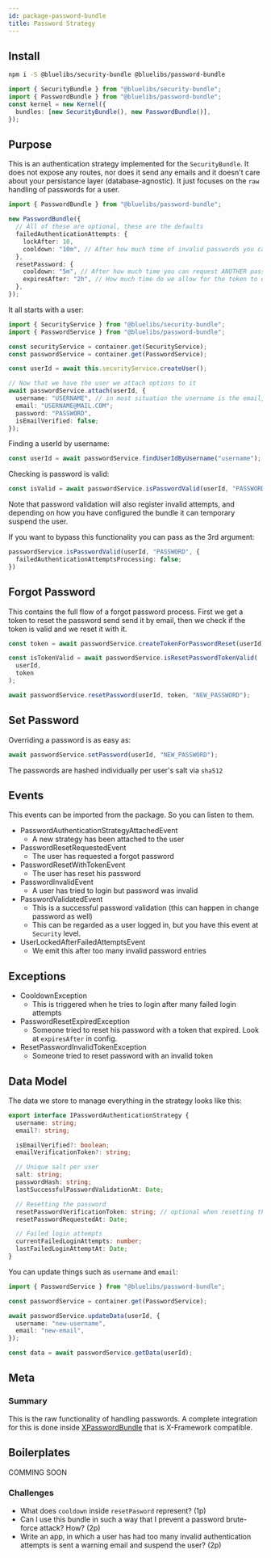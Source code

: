 ```yaml
---
id: package-password-bundle
title: Password Strategy
---
```



<PackageHeader version="1.1.0" packageName="password-bundle" containsTypeDefs />

## Install

```bash
npm i -S @bluelibs/security-bundle @bluelibs/password-bundle
```

```ts
import { SecurityBundle } from "@bluelibs/security-bundle";
import { PasswordBundle } from "@bluelibs/password-bundle";
const kernel = new Kernel({
  bundles: [new SecurityBundle(), new PasswordBundle()],
});
```

## Purpose

This is an authentication strategy implemented for the `SecurityBundle`. It does not expose any routes, nor does it send any emails and it doesn't care about your persistance layer (database-agnostic). It just focuses on the `raw` handling of passwords for a user.

```typescript
import { PasswordBundle } from "@bluelibs/password-bundle";

new PasswordBundle({
  // All of these are optional, these are the defaults
  failedAuthenticationAttempts: {
    lockAfter: 10,
    cooldown: "10m", // After how much time of invalid passwords you can try again to login
  },
  resetPassword: {
    cooldown: "5m", // After how much time you can request ANOTHER password reset request
    expiresAfter: "2h", // How much time do we allow for the token to exist
  },
});
```

It all starts with a user:

```typescript
import { SecurityService } from "@bluelibs/security-bundle";
import { PasswordService } from "@bluelibs/password-bundle";

const securityService = container.get(SecurityService);
const passwordService = container.get(PasswordService);

const userId = await this.securityService.createUser();

// Now that we have the user we attach options to it
await passwordService.attach(userId, {
  username: "USERNAME", // in most situation the username is the email, in fact.
  email: "USERNAME@MAIL.COM";
  password: "PASSWORD",
  isEmailVerified: false;
});
```

Finding a userId by username:

```typescript
const userId = await passwordService.findUserIdByUsername("username");
```

Checking is password is valid:

```typescript
const isValid = await passwordService.isPasswordValid(userId, "PASSWORD");
```

Note that password validation will also register invalid attempts, and depending on how you have configured the bundle it can temporary suspend the user.

If you want to bypass this functionality you can pass as the 3rd argument:

```typescript
passwordService.isPasswordValid(userId, "PASSWORD", {
  failedAuthenticationAttemptsProcessing: false;
})
```

## Forgot Password

This contains the full flow of a forgot password process. First we get a token to reset the password send send it by email, then we check if the token is valid and we reset it with it.

```typescript
const token = await passwordService.createTokenForPasswordReset(userId);

const isTokenValid = await passwordService.isResetPasswordTokenValid(
  userId,
  token
);

await passwordService.resetPassword(userId, token, "NEW_PASSWORD");
```

## Set Password

Overriding a password is as easy as:

```typescript
await passwordService.setPassword(userId, "NEW_PASSWORD");
```

The passwords are hashed individually per user's salt via `sha512`

## Events

This events can be imported from the package. So you can listen to them.

- PasswordAuthenticationStrategyAttachedEvent
  - A new strategy has been attached to the user
- PasswordResetRequestedEvent
  - The user has requested a forgot password
- PasswordResetWithTokenEvent
  - The user has reset his password
- PasswordInvalidEvent
  - A user has tried to login but password was invalid
- PasswordValidatedEvent
  - This is a successful password validation (this can happen in change password as well)
  - This can be regarded as a user logged in, but you have this event at `Security` level.
- UserLockedAfterFailedAttemptsEvent
  - We emit this after too many invalid password entries

## Exceptions

- CooldownException
  - This is triggered when he tries to login after many failed login attempts
- PasswordResetExpiredException
  - Someone tried to reset his password with a token that expired. Look at `expiresAfter` in config.
- ResetPasswordInvalidTokenException
  - Someone tried to reset password with an invalid token

## Data Model

The data we store to manage everything in the strategy looks like this:

```ts
export interface IPasswordAuthenticationStrategy {
  username: string;
  email?: string;

  isEmailVerified?: boolean;
  emailVerificationToken?: string;

  // Unique salt per user
  salt: string;
  passwordHash: string;
  lastSuccessfulPasswordValidationAt: Date;

  // Resetting the password
  resetPasswordVerificationToken: string; // optional when resetting the password
  resetPasswordRequestedAt: Date;

  // Failed login attempts
  currentFailedLoginAttempts: number;
  lastFailedLoginAttemptAt: Date;
}
```

You can update things such as `username` and `email`:

```ts
import { PasswordService } from "@bluelibs/password-bundle";

const passwordService = container.get(PasswordService);

await passwordService.updateData(userId, {
  username: "new-username",
  email: "new-email",
});

const data = await passwordService.getData(userId);
```

## Meta

### Summary

This is the raw functionality of handling passwords. A complete integration for this is done inside [XPasswordBundle](package-x-password) that is X-Framework compatible.

## Boilerplates

COMMING SOON

### Challenges

- What does `cooldown` inside `resetPasword` represent? (1p)
- Can I use this bundle in such a way that I prevent a password brute-force attack? How? (2p)
- Write an app, in which a user has had too many invalid authentication attempts is sent a warning email and suspend the user? (2p)
